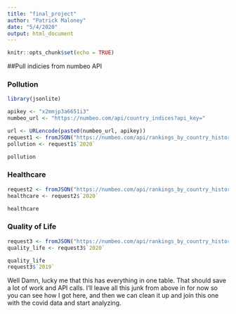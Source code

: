 ---
title: "final_project"
author: "Patrick Maloney"
date: "5/4/2020"
output: html_document
---

```{r setup, include=FALSE}
knitr::opts_chunk$set(echo = TRUE)
```

##Pull indicies from numbeo API

### Pollution
```{r}
library(jsonlite)

apikey <- "x2mmjp3a6651i3"
numbeo_url <- "https://numbeo.com/api/country_indices?api_key="

url <- URLencode(paste0(numbeo_url, apikey))
request1 <- fromJSON("https://numbeo.com/api/rankings_by_country_historical?api_key=x2mmjp3a6651i3&section=8")
pollution <- request1$`2020`
```

```{r}
pollution
```

### Healthcare
```{r}
request2 <- fromJSON("https://numbeo.com/api/rankings_by_country_historical?api_key=x2mmjp3a6651i3&section=5")
healthcare <- request2$`2020`
```

```{r}
healthcare
```

### Quality of Life
```{r}
request3 <- fromJSON("https://numbeo.com/api/rankings_by_country_historical?api_key=x2mmjp3a6651i3&section=12")
quality_life <- request3$`2020`
```

```{r}
quality_life
request3$`2019`
```

Well Damn, lucky me that this has everything in one table. That should save a lot of work and API calls. I'll leave all this junk from above in for now so you can see how I got here, and then we can clean it up and join this one with the covid data and start analyzing.
